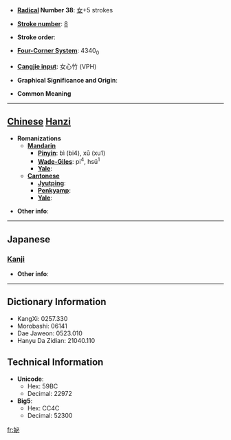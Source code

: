 * '''[[Wiktionary:Chinese radical index| Radical]] Number 38''': [[Wiktionary:Chinese radical index 女|女]]+5 strokes

* '''[[Wiktionary:Chinese total strokes index|Stroke number]]''': [[Wiktionary:Chinese total strokes index 8|8]]

* '''Stroke order''': 

* '''[[Wiktionary:Chinese four corner index|Four-Corner System]]''': 4340<sub>0</sub>

* '''[[Wiktionary:Chinese Cangjie index|Cangjie input]]''': 女心竹 (VPH)

* '''Graphical Significance and Origin''': 

* '''Common Meaning'''

----

== [[Chinese]] [[Hanzi]] ==

* '''Romanizations'''
** '''[[Mandarin]]'''
*** '''[[Pinyin]]''': bì (bi4), xū (xu1)
*** '''[[Wade-Giles]]''': pi<sup>4</sup>, hsü<sup>1</sup>
*** '''[[Yale]]''': 
** '''[[Cantonese]]'''
*** '''[[Jyutping]]''':
*** '''[[Penkyamp]]''': 
*** '''[[Yale]]''': 

* '''Other info''': 

----

==Japanese==
===[[Kanji]]===
{{kanji|on readings=[[ひ]] (hi), [[び]] (bi), [[ひつ]] (hitsu), [[びち]] (bichi)|kun readings=}}

* '''Other info''':  

----

== Dictionary Information ==

* KangXi: 0257.330
* Morobashi: 06141
* Dae Jaweon: 0523.010
* Hanyu Da Zidian: 21040.110

== Technical Information ==

* '''Unicode''':
** Hex: 59BC
** Decimal: 22972
* '''Big5''':
** Hex: CC4C
** Decimal: 52300

[[fr:妼]]